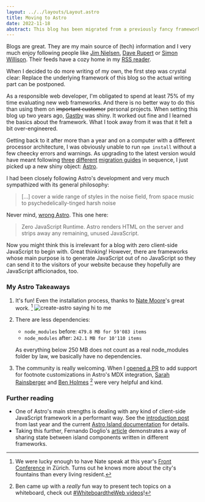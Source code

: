```yaml
---
layout: ../../layouts/Layout.astro
title: Moving to Astro
date: 2022-11-18
abstract: This blog has been migrated from a previously fancy framework to a currently fancy framework.
---
```



Blogs are great. They are my main source of (tech) information and I very much enjoy following people like [Jim Nielsen](https://blog.jim-nielsen.com), [Dave Rupert](https://daverupert.com) or [Simon Willison](https://simonwillison.net). Their feeds have a cozy home in my [RSS reader](https://reederapp.com).

When I decided to do more writing of my own, the first step was crystal clear: Replace the underlying framework of this blog so the actual writing part can be postponed.

As a responsible web developer, I'm obligated to spend at least 75% of my time evaluating new web frameworks. And there is no better way to do this than using them on ~~important customer~~ personal projects. When setting this blog up two years ago, [Gastby](https://www.gatsbyjs.com) was shiny. It worked out fine and I learned the basics about the framework. What I took away from it was that it felt a bit over-engineered.

Getting back to it after more than a year and on a computer with a different processor architecture, I was obviously unable to run `npm install` without a few cheecky errors and warnings. As upgrading to the latest version would have meant following [three](https://www.gatsbyjs.com/docs/reference/release-notes/migrating-from-v2-to-v3/) [different](https://www.gatsbyjs.com/docs/reference/release-notes/migrating-source-plugin-from-v3-to-v4/) [migration guides](https://www.gatsbyjs.com/docs/reference/release-notes/migrating-from-v4-to-v5/) in sequence, I just picked up a new shiny object: [Astro](https://astro.build).

I had been closely following Astro's development and very much sympathized with its general philosophy:

> [...] cover a wide range of styles in the noise field, from space music to psychedelically-tinged harsh noise

Never mind, [wrong Astro](<https://en.wikipedia.org/wiki/Astro_(Japanese_band)>). This one here:

> Zero JavaScript Runtime. Astro renders HTML on the server and strips away any remaining, unused JavaScript.

Now you might think this is irrelevant for a blog with zero client-side JavaScript to begin with. Great thinking! However, there are frameworks whose main purpose is to generate JavaScript out of no JavaScript so they can send it to the visitors of your website because they hopefully are JavaScript afficionados, too.

### My Astro Takeaways

1. It's fun! Even the installation process, thanks to [Nate Moore](https://twitter.com/n_moore/status/1567164215307149312)'s great work. [^1]
   <Image
     src={prompt}
     alt="create-astro saying hi to me"
     format="webp"
     className="screenshot"
   />
2. There are less dependencies:

   - `node_modules` before: `479.8 MB for 59'083 items`
   - `node_modules` after: `242.1 MB for 10'110 items`

   As everything below 250 MB does not count as a real node_modules folder by law, we basically have no dependencies.

3. The community is really welcoming. When I [opened a PR](https://github.com/withastro/astro/pull/5427) to add support for footnote customizations in Astro's MDX integration, [Sarah Rainsberger](https://www.rainsberger.ca/) and [Ben Holmes](https://bholmes.dev) [^2] were very helpful and kind.

### Further reading

- One of Astro's main strengths is dealing with any kind of client-side JavaScript framework in a performant way. See the [introduction post](https://astro.build/blog/introducing-astro/) from last year and the current [Astro Island documentation](https://docs.astro.build/en/concepts/islands/) for details.
- Taking this further, Fernando Doglio's [article](https://blog.bitsrc.io/playing-with-astro-sharing-state-between-react-and-vue-components-2d5abc89f4b4) demonstrates a way of sharing state between island components written in different frameworks.

[^1]: We were lucky enough to have Nate speak at this year's [Front Conference](https://frontconference.com/speakers/nate-moore) in Zürich. Turns out he knows more about the city's fountains than every living resident.
[^2]: Ben came up with a _really_ fun way to present tech topics on a whiteboard, check out [#WhiteboardtheWeb videos](https://wtw.dev/)!
